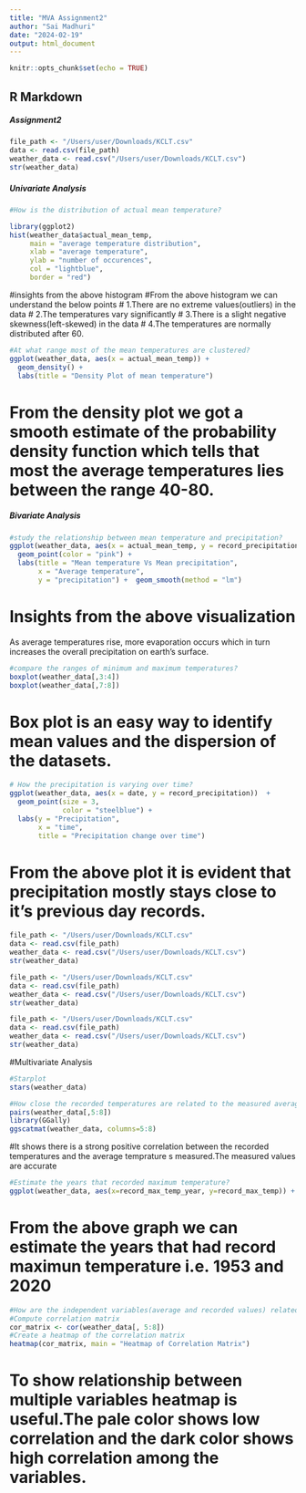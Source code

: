 ```yaml
---
title: "MVA Assignment2"
author: "Sai Madhuri"
date: "2024-02-19"
output: html_document
---
```


```r
knitr::opts_chunk$set(echo = TRUE)
```

## R Markdown
##### Assignment2
```r
file_path <- "/Users/user/Downloads/KCLT.csv"
data <- read.csv(file_path)
weather_data <- read.csv("/Users/user/Downloads/KCLT.csv")
str(weather_data)
```
##### Univariate Analysis

```r
#How is the distribution of actual mean temperature?

library(ggplot2)
hist(weather_data$actual_mean_temp, 
     main = "average temperature distribution",
     xlab = "average temperature",
     ylab = "number of occurences",
     col = "lightblue",
     border = "red")

```

#insights from the above histogram
#From the above histogram we can understand the below points
# 1.There are no extreme values(outliers) in the data
# 2.The temperatures vary significantly
# 3.There is a slight negative skewness(left-skewed) in the data
# 4.The temperatures are normally distributed after 60.

```r
#At what range most of the mean temperatures are clustered?
ggplot(weather_data, aes(x = actual_mean_temp)) +
  geom_density() + 
  labs(title = "Density Plot of mean temperature")

```

# From the density plot we got a smooth estimate of the probability density function which tells that most the average temperatures lies between the range 40-80.


##### Bivariate Analysis
```r
#study the relationship between mean temperature and precipitation?
ggplot(weather_data, aes(x = actual_mean_temp, y = record_precipitation)) +
  geom_point(color = "pink") +
  labs(title = "Mean temperature Vs Mean precipitation",
       x = "Average temperature",
       y = "precipitation") +  geom_smooth(method = "lm")


```

# Insights from the above visualization 
As average temperatures rise, more evaporation occurs which in turn increases the overall precipitation on earth's surface.

```r
#compare the ranges of minimum and maximum temperatures?
boxplot(weather_data[,3:4])
boxplot(weather_data[,7:8])


```
# Box plot is an easy way to identify mean values and the dispersion of the datasets.

```r
# How the precipitation is varying over time?
ggplot(weather_data, aes(x = date, y = record_precipitation))  +
  geom_point(size = 3, 
             color = "steelblue") +
  labs(y = "Precipitation", 
       x = "time",
       title = "Precipitation change over time")
```

# From the above plot it is evident that precipitation mostly stays close to it's previous day records.


```r
file_path <- "/Users/user/Downloads/KCLT.csv"
data <- read.csv(file_path)
weather_data <- read.csv("/Users/user/Downloads/KCLT.csv")
str(weather_data)
```
```r
file_path <- "/Users/user/Downloads/KCLT.csv"
data <- read.csv(file_path)
weather_data <- read.csv("/Users/user/Downloads/KCLT.csv")
str(weather_data)

```
```r
file_path <- "/Users/user/Downloads/KCLT.csv"
data <- read.csv(file_path)
weather_data <- read.csv("/Users/user/Downloads/KCLT.csv")
str(weather_data)

```


#Multivariate Analysis
```r
#Starplot
stars(weather_data)


```
```r

#How close the recorded temperatures are related to the measured average temperatures?
pairs(weather_data[,5:8])
library(GGally)
ggscatmat(weather_data, columns=5:8)


```
#It shows there is a strong positive correlation between the recorded temperatures and the average temprature s measured.The measured values are accurate

```r

#Estimate the years that recorded maximum temperature?
ggplot(weather_data, aes(x=record_max_temp_year, y=record_max_temp)) + geom_point()


```

# From the above graph we can estimate the years that had record maximun temperature i.e. 1953 and 2020

```r

#How are the independent variables(average and recorded values) related to each other?
#Compute correlation matrix
cor_matrix <- cor(weather_data[, 5:8])
#Create a heatmap of the correlation matrix
heatmap(cor_matrix, main = "Heatmap of Correlation Matrix")


```

# To show relationship between multiple variables heatmap is useful.The pale color shows low correlation and the dark color shows high correlation among the variables.









